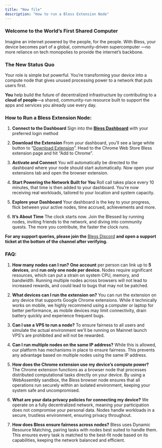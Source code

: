 ```yaml
---
title: "New file"
description: "How to run a Bless Extension Node"
---
```


### **Welcome to the World’s First Shared Computer**

Imagine an internet powered by the people, for the people. With Bless, your device becomes part of a global, community-driven supercomputer —no more reliance on tech monopolies to provide the internet’s backbone.

### **The New Status Quo**

Your role is simple but powerful. You’re transforming your device into a compute node that gives unused processing power to a network that puts users first.

**You** help build the future of decentralized infrastructure by contributing to a **cloud of people**—a shared, community-run resource built to support the apps and services you already use every day.

### **How to Run a Bless Extension Node:**

1. **Connect to the Dashboard**
   Sign into the [**Bless Dashboard**](https://bless.network/dashboard) with your preferred login method

2. **Download the Extension**
   From your dashboard, you’ll see a large white button to “[Download Extension](https://chromewebstore.google.com/detail/bless/pljbjcehnhcnofmkdbjolghdcjnmekia?hl=en)”. Head to the Chrome Web Store Bless extension page and hit “Add to Chrome”.

3. **Activate and Connect**
   You will automatically be directed to the dashboard where your node should start automatically. Now open your extensions tab and open the browser extension.

4. **Start Powering the Network Built for You**
   Roll call takes place every 10 minutes, that time is then added to your dashboard. You’re now receiving real workloads, tailored to your location and system capacity.

5. **Explore your Dashboard**
   Your dashboard is the key to your progress, flick between your active nodes, time accrued, achievements and more.

6. **It’s About Time**
   The clock starts now. Join the Blessed by running nodes, inviting friends to the network, and diving into community quests. The more you contribute, the faster the clock runs.

**For any support queries, please join the** [Bless Discord](https://discord.gg/blessnetwork) **and open a support ticket at the bottom of the channel after verifying.**

### **FAQ:**

1. **How many nodes can I run?**
   **One account** per person can link up to **5 devices**, and **run only one node per device.** Nodes require significant resources, which can put a strain on system CPU, memory, and bandwidth. Running multiple nodes across browsers will not lead to increased rewards, and could lead to bugs that may not be patched.

2. **What devices can I run the extension on?**
   You can run the extension on any device that supports Google Chrome extensions. While it technically works on mobile, we highly recommend using a computer or laptop for better performance, as mobile devices may limit connectivity, drain battery quickly and experience frequent bugs.

3. **Can I use a VPS to run a node?**
   To ensure fairness to all users and simulate the actual environment we'll be running on Mainnet launch VPS's are prohibited and will not be rewarded.

4. **Can I run multiple nodes on the same IP address?**
   While this is allowed, our platform has mechanisms in place to ensure fairness. This prevents any advantage based on multiple nodes using the same IP address.

5. **How does the Chrome extension use my device’s compute power?**
   The Chrome extension functions as a browser node that processes distributed computational tasks directly on your device. By using a WebAssembly sandbox, the Bless browser node ensures that all operations run securely within an isolated environment, keeping your system safe and uncompromised.

6. **What are your data privacy policies for connecting my device?**
   We operate on a fully decentralized network, meaning your participation does not compromise your personal data. Nodes handle workloads in a secure, trustless environment, ensuring privacy throughout.

7. **How does Bless ensure fairness across nodes?**
   Bless uses Dynamic Resource Matching, pairing tasks with nodes best suited to handle them. This ensures every task is matched to the best-fit node based on its capabilities, keeping the network balanced and efficient.